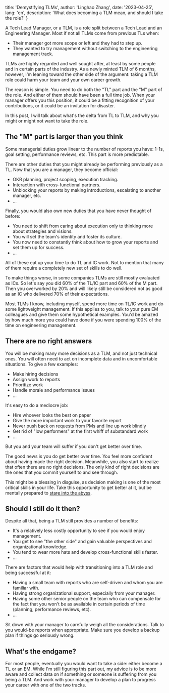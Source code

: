 
  title: 'Demystifying TLMs',
  author: 'Linghao Zhang',
  date: '2023-04-25',
  lang: 'en',
  description: 'What does becoming a TLM mean, and should I take the role?'
}


<!-- content start here -->

A Tech Lead Manager, or a TLM, is a role split between a Tech Lead and an Engineering Manager. Most if not all TLMs come from previous TLs when:
- Their manager got more scope or left and they had to step up.
- They wanted to try management without switching to the engineering management track.

TLMs are highly regarded and well sought after, at least by some people and in certain parts of the industry. As a newly minted TLM of 6 months, however, I'm leaning toward the other side of the argument: taking a TLM role could harm your team and your own career growth.

The reason is simple. You need to do both the "TL" part and the "M" part of the role. And either of them should have been a full time job. When your manager offers you this position, it could be a fitting recognition of your contributions, or it could be an invitation for disaster.

In this post, I will talk about what's the delta from TL to TLM, and why you might or might not want to take the role.

## The "M" part is larger than you think

Some managerial duties grow linear to the number of reports you have: 1-1s, goal setting, performance reviews, etc. This part is more predictable.

There are other duties that you might already be performing previously as a TL. Now that you are a manager, they become official:
- OKR planning, project scoping, execution tracking.
- Interaction with cross-functional partners.
- Unblocking your reports by making introductions, escalating to another manager, etc.
- ...

Finally, you would also own new duties that you have never thought of before:
- You need to shift from caring about execution only to thinking more about strategies and visions.
- You will set the team's identity and foster its culture.
- You now need to constantly think about how to grow your reports and set them up for success.
- ...

All of these eat up your time to do TL and IC work. Not to mention that many of them require a completely new set of skills to do well.

To make things worse, in some companies TLMs are still mostly evaluated as ICs. So let's say you did 60% of the TL/IC part and 60% of the M part. Then you overworked by 20% and will likely still be considered not as good as an IC who delivered 70% of their expectations.

Most TLMs I know, including myself, spend more time on TL/IC work and do some lightweight management. If this applies to you, talk to your pure EM colleagues and give them some hypothetical examples. You'd be amazed by how much more you could have done if you were spending 100% of the time on engineering management.

## There are no right answers

You will be making many more decisions as a TLM, and not just technical ones. You will often need to act on incomplete data and in uncomfortable situations. To give a few examples:
- Make hiring decisions
- Assign work to reports
- Prioritize work
- Handle morale and performance issues
- ...

It's easy to do a mediocre job:
- Hire whoever looks the best on paper
- Give the more important work to your favorite report
- Never push back on requests from PMs and line up work blindly
- Get rid of "low performers" at the first whiff of substandard work
- ...

But you and your team will suffer if you don't get better over time.

The good news is you do get better over time. You feel more confident about having made the right decision. Meanwhile, you also start to realize that often there are no right decisions. The only kind of right decisions are the ones that you commit yourself to and see through.

This might be a blessing in disguise, as decision making is one of the most critical skills in your life. Take this opportunity to get better at it, but be mentally prepared to [stare into the abyss](https://www.benkuhn.net/abyss/).

## Should I still do it then?

Despite all that, being a TLM still provides a number of benefits:
- It's a relatively less costly opportunity to see if you would enjoy management.
- You get to see "the other side" and gain valuable perspectives and organizational knowledge.
- You tend to wear more hats and develop cross-functional skills faster.
- ...

There are factors that would help with transitioning into a TLM role and being successful at it:
- Having a small team with reports who are self-driven and whom you are familiar with.
- Having strong organizational support, especially from your manager.
- Having some other senior people on the team who can compensate for the fact that you won't be as available in certain periods of time (planning, performance reviews, etc).
- ...

Sit down with your manager to carefully weigh all the considerations. Talk to you would-be reports when appropriate. Make sure you develop a backup plan if things go seriously wrong.

## What's the endgame?

For most people, eventually you would want to take a side: either become a TL or an EM. While I'm still figuring this part out, my advice is to be more aware and collect data on if something or someone is suffering from you being a TLM. And work with your manager to develop a plan to progress your career with one of the two tracks.
